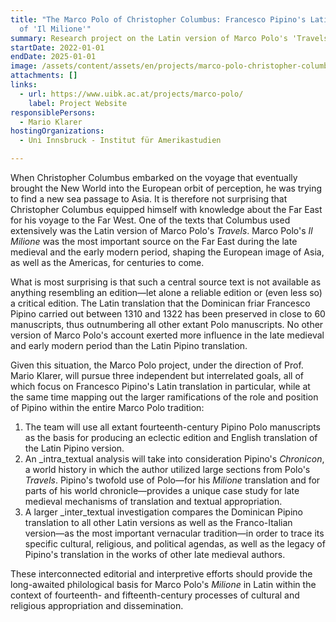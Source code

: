 ```yaml
---
title: "The Marco Polo of Christopher Columbus: Francesco Pipino's Latin Version
  of 'Il Milione'"
summary: Research project on the Latin version of Marco Polo's 'Travels'
startDate: 2022-01-01
endDate: 2025-01-01
image: /assets/content/assets/en/projects/marco-polo-christopher-columbus-francesco-pipinos-latin-version-il-milione/marco_polo2.png
attachments: []
links:
  - url: https://www.uibk.ac.at/projects/marco-polo/
    label: Project Website
responsiblePersons:
  - Mario Klarer
hostingOrganizations:
  - Uni Innsbruck - Institut für Amerikastudien

---
```

When Christopher Columbus embarked on the voyage that eventually brought the New World into the European orbit of perception, he was trying to find a new sea passage to Asia. It is therefore not surprising that Christopher Columbus equipped himself with knowledge about the Far East for his voyage to the Far West. One of the texts that Columbus used extensively was the Latin version of Marco Polo's _Travels_. Marco Polo's _Il Milione_ was the most important source on the Far East during the late medieval and the early modern period, shaping the European image of Asia, as well as the Americas, for centuries to come.

What is most surprising is that such a central source text is not available as anything resembling an edition—let alone a reliable edition or (even less so) a critical edition. The Latin translation that the Dominican friar Francesco Pipino carried out between 1310 and 1322 has been preserved in close to 60 manuscripts, thus outnumbering all other extant Polo manuscripts. No other version of Marco Polo's account exerted more influence in the late medieval and early modern period than the Latin Pipino translation.

Given this situation, the Marco Polo project, under the direction of Prof. Mario Klarer, will pursue three independent but interrelated goals, all of which focus on Francesco Pipino's Latin translation in particular, while at the same time mapping out the larger ramifications of the role and position of Pipino within the entire Marco Polo tradition:

1.  The team will use all extant fourteenth-century Pipino Polo manuscripts as the basis for producing an eclectic edition and English translation of the Latin Pipino version.
2.  An _intra_textual analysis will take into consideration Pipino's _Chronicon_, a world history in which the author utilized large sections from Polo's _Travels_. Pipino's twofold use of Polo—for his _Milione_ translation and for parts of his world chronicle—provides a unique case study for late medieval mechanisms of translation and textual appropriation.
3.  A larger _inter_textual investigation compares the Dominican Pipino translation to all other Latin versions as well as the Franco-Italian version—as the most important vernacular tradition—in order to trace its specific cultural, religious, and political agendas, as well as the legacy of Pipino's translation in the works of other late medieval authors.

These interconnected editorial and interpretive efforts should provide the long-awaited philological basis for Marco Polo's _Milione_ in Latin within the context of fourteenth- and fifteenth-century processes of cultural and religious appropriation and dissemination.
